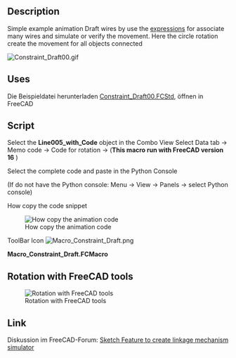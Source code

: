 <languages/>
<div lang="en" dir="ltr" class="mw-content-ltr">
{{Macro
|Name=Constraint Draft
|Icon=Macro_Constraint_Draft.png
|Description=Create simulation using the [[Expressions|expressions]] for link all objects (This macro run with FreeCAD version 16 ).
|Author=Mario52
|Version=1.0
|Date=2017-04-19
|FCVersion=0.16
|Download=The file example [https://forum.freecad.org/download/file.php?id=36559 Constraint_Draft00.FCStd]<br />[https://wiki.freecad.org/images/d/d8/Macro_Constraint_Draft.png ToolBar Icon]
}}
</div>

<div lang="en" dir="ltr" class="mw-content-ltr">
==Description==
</div>

<div lang="en" dir="ltr" class="mw-content-ltr">
Simple example animation Draft wires by use the [[Expressions|expressions]] for associate many wires and simulate or verify the movement. Here the circle rotation create the movement for all objects connected
</div>

<div lang="en" dir="ltr" class="mw-content-ltr">
[[File:Constraint Draft00.gif]]
{{Caption|Animation use the constraint expression}}
</div>

<div lang="en" dir="ltr" class="mw-content-ltr">
==Uses==
</div>

Die Beispieldatei herunterladen  [https://forum.freecad.org/download/file.php?id=36559 Constraint_Draft00.FCStd], öffnen in FreeCAD

<div lang="en" dir="ltr" class="mw-content-ltr">
==Script==
</div>

<div lang="en" dir="ltr" class="mw-content-ltr">
Select the '''Line005_with_Code''' object in the Combo View Select Data tab → Memo code → Code for rotation → {{KEY| ... }}  ('''This macro run with FreeCAD version 16''' )
</div>

<div lang="en" dir="ltr" class="mw-content-ltr">
Select the complete code and paste in the Python Console
</div> 

<div lang="en" dir="ltr" class="mw-content-ltr">
(If do not have the Python console: Menu → View → Panels → select Python console)
</div>

<div lang="en" dir="ltr" class="mw-content-ltr">
How copy the code snippet
</div>

<div lang="en" dir="ltr" class="mw-content-ltr">
[[File:Constraint_Draft_Code01.gif|How copy the animation code]]
</div>

ToolBar Icon [[Image:Macro_Constraint_Draft.png]]

'''Macro_Constraint_Draft.FCMacro'''

{{MacroCode|code=

# Copy and pate this snippet in the FreeCAD console Python 
# mario52 19/04/2017

import FreeCADGui
import FreeCAD

#FreeCAD.Console.PrintMessage(str(FreeCAD.Version()) + "\n")
if int(FreeCAD.Version()[1]) == 16:    # Version de FreeCAD
    try:
        for i in range(0,360,5):
            App.getDocument("Constraint_Draft00").Circle.Placement=App.Placement(App.Vector(0,0,0), App.Rotation(i,0,0), App.Vector(0,0,0))
            FreeCADGui.updateGui()
            FreeCAD.ActiveDocument.recompute()
    except Exception:
        FreeCAD.Console.PrintMessage("You must download the Constraint_Draft00.FCStd file for run this macro" + "\n")
        import webbrowser 
        webbrowser.open("https://forum.freecad.org/download/file.php?id=36559")

else:
    FreeCAD.Console.PrintError("This macro run with the FreeCAD.Version 16 " + "\n")

}}


<div lang="en" dir="ltr" class="mw-content-ltr">
==Rotation with FreeCAD tools==
</div>

<div lang="en" dir="ltr" class="mw-content-ltr">
[[File:Constraint Draft01.gif|Rotation with FreeCAD tools]]
</div>

<div lang="en" dir="ltr" class="mw-content-ltr">
==Link==
</div>

Diskussion im FreeCAD-Forum: [https://forum.freecad.org/viewtopic.php?f=22&t=21778&sid=28247565010ecdef0aa4f5c69e58f672 Sketch Feature to create linkage mechanism simulator]